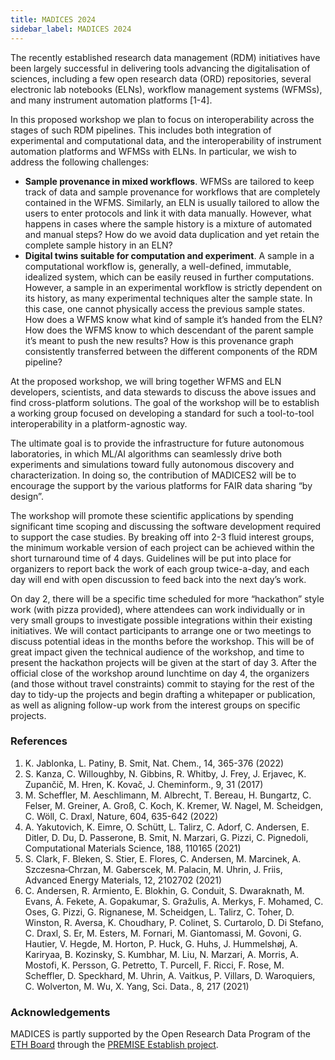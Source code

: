 ```yaml
---
title: MADICES 2024
sidebar_label: MADICES 2024
---
```


The recently established research data management (RDM) initiatives have been largely successful in delivering tools advancing the digitalisation of sciences, including a few open research data (ORD) repositories, several electronic lab notebooks (ELNs), workflow management systems (WFMSs), and many instrument automation platforms [1-4].

In this proposed workshop we plan to focus on interoperability across the stages of such RDM pipelines. This includes both integration of experimental and computational data, and the interoperability of instrument automation platforms and WFMSs with ELNs. In particular, we wish to address the following challenges:

- **Sample provenance in mixed workflows**. WFMSs are tailored to keep track of data and sample provenance for workflows that are completely contained in the WFMS. Similarly, an ELN is usually tailored to allow the users to enter protocols and link it with data manually. However, what happens in cases where the sample history is a mixture of automated and manual steps? How do we avoid data duplication and yet retain the complete sample history in an ELN?
- **Digital twins suitable for computation and experiment**. A sample in a computational workflow is, generally, a well-defined, immutable, idealized system, which can be easily reused in further computations. However, a sample in an experimental workflow is strictly dependent on its history, as many experimental techniques alter the sample state. In this case, one cannot physically access the previous sample states. How does a WFMS know what kind of sample it’s handed from the ELN? How does the WFMS know to which descendant of the parent sample it’s meant to push the new results? How is this provenance graph consistently transferred between the different components of the RDM pipeline?

At the proposed workshop, we will bring together WFMS and ELN developers, scientists, and data stewards to discuss the above issues and find cross-platform solutions. The goal of the workshop will be to establish a working group focused on developing a standard for such a tool-to-tool interoperability in a platform-agnostic way.

The ultimate goal is to provide the infrastructure for future autonomous laboratories, in which ML/AI algorithms can seamlessly drive both experiments and simulations toward fully autonomous discovery and characterization. In doing so, the contribution of MADICES2 will be to encourage the support by the various platforms for FAIR data sharing “by design”.

The workshop will promote these scientific applications by spending significant time scoping and discussing the software development required to support the case studies. By breaking off into 2-3 fluid interest groups, the minimum workable version of each project can be achieved within the short turnaround time of 4 days. Guidelines will be put into place for organizers to report back the work of each group twice-a-day, and each day will end with open discussion to feed back into the next day’s work.

On day 2, there will be a specific time scheduled for more “hackathon” style work (with pizza provided), where attendees can work individually or in very small groups to investigate possible integrations within their existing initiatives. We will contact participants to arrange one or two meetings to discuss potential ideas in the months before the workshop. This will be of great impact given the technical audience of the workshop, and time to present the hackathon projects will be given at the start of day 3. After the official close of the workshop around lunchtime on day 4, the organizers (and those without travel constraints) commit to staying for the rest of the day to tidy-up the projects and begin drafting a whitepaper or publication, as well as aligning follow-up work from the interest groups on specific projects.

### References

1. K. Jablonka, L. Patiny, B. Smit, Nat. Chem., 14, 365-376 (2022)
2. S. Kanza, C. Willoughby, N. Gibbins, R. Whitby, J. Frey, J. Erjavec, K. Zupančič, M. Hren, K. Kovač, J. Cheminform., 9, 31 (2017)
3. M. Scheffler, M. Aeschlimann, M. Albrecht, T. Bereau, H. Bungartz, C. Felser, M. Greiner, A. Groß, C. Koch, K. Kremer, W. Nagel, M. Scheidgen, C. Wöll, C. Draxl, Nature, 604, 635-642 (2022)
4. A. Yakutovich, K. Eimre, O. Schütt, L. Talirz, C. Adorf, C. Andersen, E. Ditler, D. Du, D. Passerone, B. Smit, N. Marzari, G. Pizzi, C. Pignedoli, Computational Materials Science, 188, 110165 (2021)
5. S. Clark, F. Bleken, S. Stier, E. Flores, C. Andersen, M. Marcinek, A. Szczesna‐Chrzan, M. Gaberscek, M. Palacin, M. Uhrin, J. Friis, Advanced Energy Materials, 12, 2102702 (2021)
6. C. Andersen, R. Armiento, E. Blokhin, G. Conduit, S. Dwaraknath, M. Evans, Á. Fekete, A. Gopakumar, S. Gražulis, A. Merkys, F. Mohamed, C. Oses, G. Pizzi, G. Rignanese, M. Scheidgen, L. Talirz, C. Toher, D. Winston, R. Aversa, K. Choudhary, P. Colinet, S. Curtarolo, D. Di Stefano, C. Draxl, S. Er, M. Esters, M. Fornari, M. Giantomassi, M. Govoni, G. Hautier, V. Hegde, M. Horton, P. Huck, G. Huhs, J. Hummelshøj, A. Kariryaa, B. Kozinsky, S. Kumbhar, M. Liu, N. Marzari, A. Morris, A. Mostofi, K. Persson, G. Petretto, T. Purcell, F. Ricci, F. Rose, M. Scheffler, D. Speckhard, M. Uhrin, A. Vaitkus, P. Villars, D. Waroquiers, C. Wolverton, M. Wu, X. Yang, Sci. Data., 8, 217 (2021)

### Acknowledgements

MADICES is partly supported by the Open Research Data Program of the [ETH Board](https://ethrat.ch/en/) through the [PREMISE Establish project](https://ord-premise.org/).
